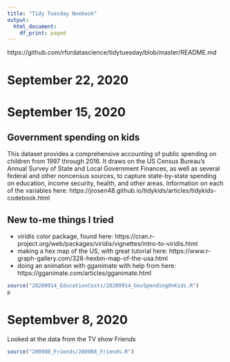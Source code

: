 ```yaml
---
title: "Tidy Tuesday Noebook"
output:
  html_document:
    df_print: paged
---
```

https://github.com/rfordatascience/tidytuesday/blob/master/README.md

# September 22, 2020



# September 15, 2020
## Government spending on kids
This dataset provides a comprehensive accounting of public spending on children from 1997 through 2016. It draws on the US Census Bureau’s Annual Survey of State and Local Government Finances, as well as several federal and other noncensus sources, to capture state-by-state spending on education, income security, health, and other areas.
Information on each of the variables here: https://jrosen48.github.io/tidykids/articles/tidykids-codebook.html

## New to-me things I tried
* viridis color package, found here: https://cran.r-project.org/web/packages/viridis/vignettes/intro-to-viridis.html
* making a hex map of the US, with great tutorial here: https://www.r-graph-gallery.com/328-hexbin-map-of-the-usa.html
* doing an animation with gganimate with help from here: https://gganimate.com/articles/gganimate.html
```r
source("20200914_EducationCosts/20200914_GovSpendingOnKids.R")
p
```


# Septembver 8, 2020
Looked at the data from the TV show Friends
```r
source("200908_Friends/200908_Friends.R")
```


